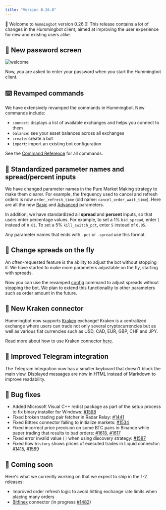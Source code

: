 ```yaml
---
title: "Version 0.26.0"
---
```



🚀 Welcome to `hummingbot` version 0.26.0! This release contains a lot of changes in the Hummingbot client, aimed at improving the user experience for new and existing users alike.

<Callout type="note" body="`Old config files won't work` This release contains many changes to the import process, so previous strategy configuration files will not be compatible with this version." />

## 🔐 New password screen

![welcome](/img/welcome.gif)

Now, you are asked to enter your password when you start the Hummingbot client.

## ⌨️ Revamped commands

We have extensively revamped the commands in Hummingbot. New commands include:

- `connect`: displays a list of available exchanges and helps you connect to them
- `balance`: see your asset balances across all exchanges
- `create`: create a bot
- `import`: import an existing bot configuration

See the [Command Reference](/operation/command-ref/) for all commands.

## 🍱 Standardized parameter names and spread/percent inputs

We have changed parameter names in the Pure Market Making strategy to make them clearer. For example, the frequency used to cancel and refresh orders is now `order_refresh_time` (old name: `cancel_order_wait_time`). Here are all the new [Basic](/strategies/pure-market-making/#basic-parameters) and [Advanced](/strategies/adv-market-making/#advanced-pure-market-making-parameters) parameters.

In addition, we have standardized all **spread** and **percent** inputs, so that users enter percentage values. For example, to set a 1% `bid_spread`, enter `1` instead of `0.01`. To set a 5% `kill_switch_pct`, enter `5` instead of `0.05`.

Any parameter names that ends with `-pct` or `-spread` use this format.

## 💸 Change spreads on the fly

An often-requested feature is the ability to adjust the bot without stopping it. We have started to make more parameters adjustable on the fly, starting with spreads.

Now you can use the revamped [config](/operation/command-ref/#config) command to adjust spreads without stopping the bot. We plan to extend this functionality to other parameters such as order amount in the future.

## 🔗 New Kraken connector

Hummingbot now supports [Kraken](https://www.kraken.com/) exchange! Kraken is a centralized exchange where users can trade not only several cryptocurrencies but as well as various fiat currencies such as USD, CAD, EUR, GBP, CHF and JPY.

Read more about how to use Kraken connector [here](https://docs.hummingbot.io/exchange-connectors/kraken/).

## 📱 Improved Telegram integration

The Telegram integration now has a smaller keyboard that doesn't block the main view. Displayed messages are now in HTML instead of Markdown to improve readability.

## 🐞 Bug fixes

- Added Microsoft Visual C++ redist package as part of the setup process to fix binary installer for Windows: [#1598](https://github.com/CoinAlpha/hummingbot/pull/1598)
- Fixed broken trading pair fetcher in Radar Relay: [#1441](https://github.com/CoinAlpha/hummingbot/issues/1441)
- Fixed Bittrex connector failing to initialize markets: [#1534](https://github.com/CoinAlpha/hummingbot/issues/1534)
- Fixed incorrect price precision on some BTC pairs in Binance while paper trading that results to bad orders: [#1618](https://github.com/CoinAlpha/hummingbot/issues/1618), [#1617](https://github.com/CoinAlpha/hummingbot/issues/1617)
- Fixed error invalid value `[]` when using discovery strategy: [#1587](https://github.com/CoinAlpha/hummingbot/issues/1587)
- Fixed how `history` shows prices of executed trades in Liquid connector: [#1415](https://github.com/CoinAlpha/hummingbot/issues/1415), [#1589](https://github.com/CoinAlpha/hummingbot/issues/1589)

## 🚀 Coming soon

Here's what we currently working on that we expect to ship in the 1-2 releases:

- Improved order refresh logic to avoid hitting exchange rate limits when placing many orders
- [Bitfinex](https://www.bitfinex.com/) connector (in progress [#1482](https://github.com/CoinAlpha/hummingbot/pull/1482))
